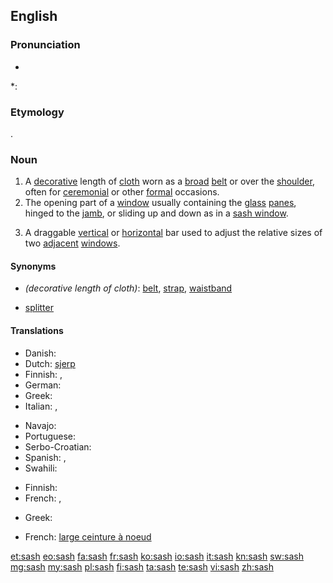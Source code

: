 ==English==

===Pronunciation===
* {{audio|en-us-sash.ogg|Audio (US)}}

*: {{rhymes|æʃ}}

===Etymology===
{{etyl|ar}} {{term|شاش|sc=Arab|tr=šāš||muslin cloth}}.

===Noun===
{{en-noun|sash|es}}

# A [[decorative]] length of [[cloth]] worn as a [[broad]] [[belt]] or over the [[shoulder]], often for [[ceremonial]] or other [[formal]] occasions.
# The opening part of a [[window]] usually containing the [[glass]] [[panes]], hinged to the [[jamb]], or sliding up and down as in a [[sash window]].
# {{software|graphical user interface}} A draggable [[vertical]] or [[horizontal]] bar used to adjust the relative sizes of two [[adjacent]] [[window]]s.

====Synonyms====
* ''(decorative length of cloth)'': [[belt]], [[strap]], [[waistband]]
* {{sense|GUI}} [[splitter]]

====Translations====
{{trans-top|decorative length of cloth}}
* Danish: {{t-|da|skærf|n}}
* Dutch: [[sjerp]]
* Finnish: {{t+|fi|nauha}},  {{t+|fi|vyö}}
* German: {{t-|de|Schärpe|f}}
* Greek: {{t+|el|ζώνη|f|tr=zóni}}
* Italian: {{t+|it|fascia|f}}, {{t+|it|sciarpa|f}}
{{trans-mid}}
* Navajo: {{tø|nv|sis}}
* Portuguese: {{t+|pt|faixa|f}}
* Serbo-Croatian: {{t-|sh|ešarpa}}
* Spanish: {{t+|es|banda|f}}, {{t+|es|faja|f}}
* Swahili: {{t+|sw|shuka}}
{{trans-bottom}}

{{trans-top|opening part of a window}}
* Finnish: {{t-|fi|ikkunanpuite}}
* French: {{t|fr|ventail|m}}, {{t|fr|battant|m}}
{{trans-mid}}
* Greek: {{t+|el|ορθοστάτης|m|tr=orthostátis}}
{{trans-bottom}}

{{checktrans-top}}
* French: [[large ceinture à noeud]]
{{trans-bottom}}

[[et:sash]]
[[eo:sash]]
[[fa:sash]]
[[fr:sash]]
[[ko:sash]]
[[io:sash]]
[[it:sash]]
[[kn:sash]]
[[sw:sash]]
[[mg:sash]]
[[my:sash]]
[[pl:sash]]
[[fi:sash]]
[[ta:sash]]
[[te:sash]]
[[vi:sash]]
[[zh:sash]]